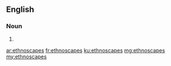 ==English==

===Noun===
{{head|en|plural}}

# {{plural of|ethnoscape|lang=en|nocat=1}}

[[ar:ethnoscapes]]
[[fr:ethnoscapes]]
[[ku:ethnoscapes]]
[[mg:ethnoscapes]]
[[my:ethnoscapes]]
